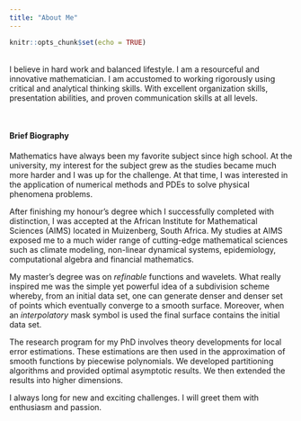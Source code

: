 ```yaml
---
title: "About Me"
---
```


```r
knitr::opts_chunk$set(echo = TRUE)
```

<!-- https://rmarkdown.rstudio.com/authoring_basics.html -->
<!-- https://fabirab.wordpress.com -->

<br>
<!-- Matthew 7:7 -->
I believe in hard work and balanced lifestyle. I am a resourceful and innovative mathematician. I am accustomed to working rigorously using critical and analytical thinking skills. With excellent organization skills, presentation abilities, and proven communication skills at all levels.

</br>


#### Brief Biography

Mathematics have always been my favorite subject since high school. At the university, my interest for the subject grew as the studies became much more harder and I was up for the challenge. At that time, I was interested in the application of numerical methods and PDEs to solve physical phenomena problems.


After finishing my honour’s degree which I successfully completed with distinction, I was accepted at the African Institute for Mathematical Sciences (AIMS) located in Muizenberg, South Africa. My studies at AIMS exposed me to a much wider range of cutting-edge mathematical sciences such as climate modeling, non-linear dynamical systems, epidemiology, computational algebra and financial mathematics.


My master's degree was on *refinable* functions and wavelets. What really inspired me was the simple yet powerful idea of a subdivision scheme whereby, from an initial data set, one can generate denser and denser set of points which eventually converge to a smooth surface. Moreover, when an *interpolatory* mask symbol is used the final surface contains the initial data set.


The research program for my PhD involves theory developments for local error estimations. These estimations are then used in the approximation of smooth functions by piecewise polynomials. We developed partitioning algorithms and provided optimal asymptotic results. We then extended the results into higher dimensions.


I always long for new and exciting challenges. I will greet them with enthusiasm and passion.
